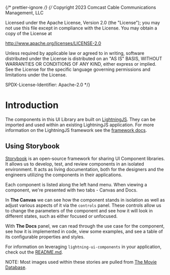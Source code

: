 ﻿{/* prettier-ignore */}
{/*
Copyright 2023 Comcast Cable Communications Management, LLC

Licensed under the Apache License, Version 2.0 (the "License");
you may not use this file except in compliance with the License.
You may obtain a copy of the License at

http://www.apache.org/licenses/LICENSE-2.0

Unless required by applicable law or agreed to in writing, software
distributed under the License is distributed on an "AS IS" BASIS,
WITHOUT WARRANTIES OR CONDITIONS OF ANY KIND, either express or implied.
See the License for the specific language governing permissions and
limitations under the License.

SPDX-License-Identifier: Apache-2.0
\*/}


<Meta title="Docs/Introduction" />

# Introduction

The components in this UI Library are built on [LightningJS](https://github.com/rdkcentral/Lightning). They can be imported and used within an existing LightningJS application. For more information on the LightningJS framework see the [framework docs](https://rdkcentral.github.io/Lightning/docs/introduction/introduction).

## Using Storybook

[Storybook](https://storybook.js.org/) is an open-source framework for sharing UI Component libraries. It allows us to develop, test, and review components in an isolated environment. It acts as living documentation, both for the designers and the engineers utilizing the components in their applications.

Each component is listed along the left hand menu. When viewing a component, we're presented with two tabs - Canvas and Docs.

In **The Canvas** we can see how the component stands in isolation as well as adjust various aspects of it via the `controls` panel. These controls allow us to change the parameters of the component and see how it will look in different states, such as either focused or unfocused.

With **The Docs** panel, we can read through the use case for the component, see how it is implemented in code, view some examples, and see a table of its configurable properties and styles.

For information on leveraging `lightning-ui-components` in your application, check out the [README.md](../?path=/story/docs-read-me--page).

NOTE: Most images used within these stories are pulled from [The Movie Database](https://www.themoviedb.org/).
